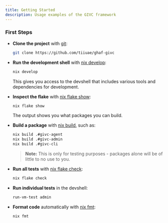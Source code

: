```yaml
---
title: Getting Started
description: Usage examples of the GIVC framework
---
```


### First Steps

* **Clone the project** with [git](https://git-scm.com/docs):
  ```bash
  git clone https://github.com/tiiuae/ghaf-givc
  ```

* **Run the development shell** with [nix develop](https://nix.dev/manual/nix/2.24/command-ref/new-cli/nix3-develop.html):
  ```bash
  nix develop
  ```
  This gives you access to the devshell that includes various tools and dependencies for development.

* **Inspect the flake** with [nix flake show](https://nix.dev/manual/nix/2.24/command-ref/new-cli/nix3-flake-show.html):
  ```bash
  nix flake show
  ```
  The output shows you what packages you can build.

* **Build a package** with [nix build](https://nix.dev/manual/nix/2.24/command-ref/new-cli/nix3-build), such as:
  ```bash
  nix build .#givc-agent
  nix build .#givc-admin
  nix build .#givc-cli
  ```
  > **Note:** This is only for testing purposes - packages alone will be of little to no use to you.

* **Run all tests** with [nix flake check](https://nix.dev/manual/nix/2.24/command-ref/new-cli/nix3-flake-check.html):
  ```bash
  nix flake check
  ```

* **Run individual tests** in the devshell:
  ```bash
  run-vm-test admin
  ```

* **Format code** automatically with [nix fmt](https://nix.dev/manual/nix/2.24/command-ref/new-cli/nix3-fmt):
  ```bash
  nix fmt
  ```
